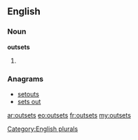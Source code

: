 ==English==

===Noun===
'''outsets'''

# {{plural of|[[outset]]}}

===Anagrams===
* [[setouts#English|setouts]]
* [[sets out#English|sets out]]

[[Category:English plurals]]

[[ar:outsets]]
[[eo:outsets]]
[[fr:outsets]]
[[my:outsets]]